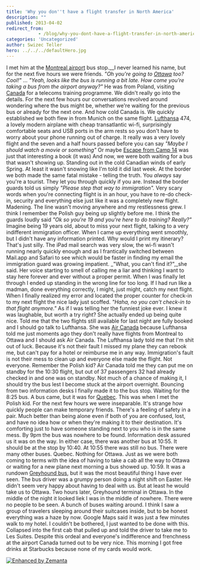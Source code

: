 ```yaml
---
title: 'Why you don''t have a flight transfer in North America'
description: ""
published: 2013-04-02
redirect_from: 
            - /blog/why-you-dont-have-a-flight-transfer-in-north-america/swizec/6100
categories: 'Uncategorized'
author: Swizec Teller
hero: ../../../defaultHero.jpg
---
```

I met him at the [Montreal airport](<http://maps.google.com/maps?ll=45.4705555556,-73.7408333333&spn=0.03,0.03&q=45.4705555556,-73.7408333333 (Montr%C3%A9al%E2%80%93Pierre%20Elliott%20Trudeau%20International%20Airport)&t=h> "Montréal–Pierre Elliott Trudeau International Airport") bus stop.__I never learned his name, but for the next five hours we were friends. _"Oh you're going to [Ottawa](<http://maps.google.com/maps?ll=45.4208333333,-75.69&spn=0.1,0.1&q=45.4208333333,-75.69 (Ottawa)&t=h> "Ottawa") too? Cool!"_ ... _"Yeah, looks like the bus is running a bit late. How come you're taking a bus from the airport anyway?"_ He was from Poland, visiting [Canada](<http://maps.google.com/maps?ll=45.4,-75.6666666667&spn=10.0,10.0&q=45.4,-75.6666666667 (Canada)&t=h> "Canada") for a telecoms training programme. We didn't really go into the details. For the next few hours our conversations revolved around wondering where the bus might be, whether we're waiting for the previous bus or already for the next one. And how cold Canada is. We quickly established we both flew in from Munich on the same flight. [Lufthansa](<http://maps.google.com/maps?ll=50.9375,6.96972222222&spn=0.01,0.01&q=50.9375,6.96972222222 (Lufthansa)&t=h> "Lufthansa") 474, a lovely modern airplane with cheap transatlantic wi-fi, surprisingly comfortable seats and USB ports in the arm rests so you don't have to worry about your phone running out of charge. It really was a very lovely flight and the seven and a half hours passed before you can say _"Maybe I should watch a movie or something"_ Or maybe [Escape from Camp 14](http://en.wikipedia.org/wiki/Shin_Dong-hyuk_%28human_rights_activist%29 "Shin Dong-hyuk (human rights activist)") was just that interesting a book (it was) And now, we were both waiting for a bus that wasn't showing up. Standing out in the cold Canadian winds of early Spring. At least it wasn't snowing like I'm told it did last week. At the border we both made the same fatal mistake - telling the truth. You _always_ say you're a tourist. They let you through quickly if you are. Instead the border guards told us simply _"Please step that way to immigration"._ Very scary words when you're connecting flight is in an hour, you have to re-do check-in, security and everything else just like it was a completely new flight. Madening. The line wasn't moving anywhere and my restlessness grew. I think I remember the Polish guy being up slightly before me. I think the guards loudly said _"Ok so you're 19 and you're here to do training? Really?"_ Imagine being 19 years old, about to miss your next flight, talking to a very indifferent immigration officer. When I came up everything went smoothly, but I didn't have any information printed. Why would I print my itinerary? That's just silly. The iPad mail search was very slow, the wi-fi wasn't running nearly quickly enough and as I frantically switched between Mail.app and Safari to see which would be faster in finding my email the immigration guard was growing impatient. _"What, you can't find it?",_she said. Her voice starting to smell of calling me a liar and thinking I want to stay here forever and ever without a proper permit. When I was finally let through I ended up standing in the wrong line for too long. If I had run like a madman, done everything correctly, I might, just might, catch my next flight. When I finally realized my error and located the proper counter for check-in to my next flight the nice lady just scoffed. _"Haha, no you can't check-in to that flight anymore."_ As if I was telling her the funniest joke ever. I knew it was laughable, but worth a try right? She actually ended up being quite nice. Told me that the two flights still available for last night are fully booked and I should go talk to Lufthansa. She was [Air Canada](http://www.aircanada.com/en/ "Air Canada") because Lufthansa told me just moments ago they don't really have flights from Montreal to Ottawa and I should ask Air Canada. The Lufthansa lady told me that I'm shit out of luck. Because it's not their fault I missed my plane they can rebook me, but can't pay for a hotel or reimburse me in any way. Immigration's fault is not their mess to clean up and everyone else made the flight. Not everyone. Remember the Polish kid? Air Canada told me they can put me on standby for the 10:30 flight, but out of 37 passengers 32 had already checked in and one was on standby. Not much of a chance of making it, I should try the bus lest I become stuck at the airport overnight. Bouncing from two information desks I finally made it to the bus stop. Waiting for the 8:25 bus. A bus came, but it was for [Quebec](<http://maps.google.com/maps?ll=46.8161111111,-71.2241666667&spn=0.1,0.1&q=46.8161111111,-71.2241666667 (Quebec)&t=h> "Quebec"). This was when I met the Polish kid. For the next few hours we were inseparable. It's strange how quickly people can make temporary friends. There's a feeling of safety in a pair. Much better than being alone even if both of you are confused, lost, and have no idea how or when they're making it to their destination. It's comforting just to have someone standing next to you who is in the same mess. By 9pm the bus was nowhere to be found. Information desk assured us it was on the way. In either case, there was another bus at 10:55. It should be at the stop by 10:40. At 10:55 there was still no bus. There were many other buses. Quebec. Nothing for Ottawa. Just as we were both coming to terms with the idea of having to take a cab all the way to Ottawa or waiting for a new plane next morning a bus showed up. 10:59. It was a rundown [Greyhound bus](http://www.greyhound.com/ "Greyhound Lines"), but it was the most beautiful thing I have ever seen. The bus driver was a grumpy person doing a night shift on Easter. He didn't seem very happy about having to deal with us. But at least he would take us to Ottawa. Two hours later, Greyhound terminal in Ottawa. In the middle of the night it looked liek I was in the middle of nowhere. There were no people to be seen. A bunch of buses waiting around. I think I saw a group of travelers sleeping around their suitcases inside, but to be honest everything was a haze by now. Google Maps said it was just a few minutes walk to my hotel. I couldn't be bothered, I just wanted to be done with this. Collapsed into the first cab that pulled up and told the driver to take me to Les Suites. Despite this ordeal and everyone's indifference and frenchness at the airport Canada turned out to be very nice. This morning I got free drinks at Starbucks because none of my cards would work.

[![Enhanced by Zemanta](http://img.zemanta.com/zemified_e.png?x-id=6f7fac20-5511-4781-8a3e-5943af90dcc1)](http://www.zemanta.com/?px "Enhanced by Zemanta")